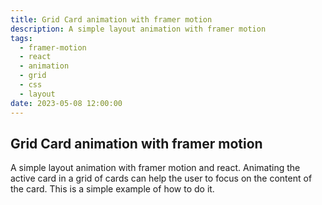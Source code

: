 ```yaml
---
title: Grid Card animation with framer motion
description: A simple layout animation with framer motion
tags:
  - framer-motion
  - react
  - animation
  - grid
  - css
  - layout
date: 2023-05-08 12:00:00
---
```


## Grid Card animation with framer motion

A simple layout animation with framer motion and react. Animating the active card in a grid of cards can help the user to focus on the content of the card. This is a simple example of how to do it.
